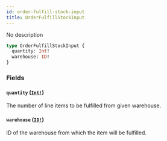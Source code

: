 ```yaml
---
id: order-fulfill-stock-input
title: OrderFulfillStockInput
---
```


No description

```graphql
type OrderFulfillStockInput {
  quantity: Int!
  warehouse: ID!
}
```

### Fields

#### `quantity` ([`Int!`](../../../developer/api-reference/scalars/int))

The number of line items to be fulfilled from given warehouse.

#### `warehouse` ([`ID!`](../../../developer/api-reference/scalars/id))

ID of the warehouse from which the item will be fulfilled.
